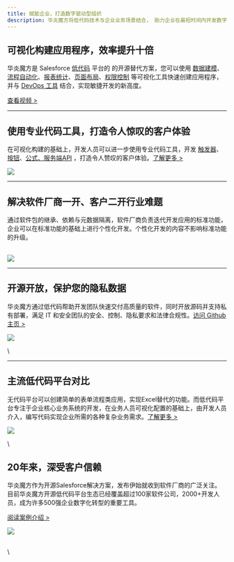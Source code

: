 ```yaml
---
title: 赋能企业，打造数字驱动型组织
description: 华炎魔方将低代码技术与企业业务场景结合， 助力企业在最短时间内开发数字化解决方案， 帮助企业快速落地现有业务战略， 以及催生未来创新。
---
```


## 可视化构建应用程序，效率提升十倍

华炎魔方是 Salesforce [低代码](/platform/lowcode) 平台的 的开源替代方案，您可以使用 [数据建模](/docs/admin/object)、[流程自动化](/docs/admin/auto_process)、[报表统计](/docs/admin/reports)、[页面布局](/docs/admin/page-layout)、[权限控制](/docs/admin/permission_set) 等可视化工具快速创建应用程序，并与 [DevOps 工具](https://www.steedos.cn/docs/deploy/devops) 结合，实现敏捷开发的新高度。

[查看视频 >](/embed/videos/click-programme)


---

## 使用专业代码工具，打造令人惊叹的客户体验

在可视化构建的基础上，开发人员可以进一步使用专业代码工具，开发 [触发器](/docs/developer/trigger)、[按钮](/docs/developer/button)、[公式、](/docs/admin/formula)[服务端API](/docs/developer/router) ，打造令人赞叹的客户体验。[了解更多 >](/docs/developer/getting-started)

 ![](https://console.steedos.cn/api/files/images/zmZRAR3eyDftTske7)

<hr/>

## 解决软件厂商一开、客户二开行业难题

通过软件包的继承、依赖与元数据隔离，软件厂商负责迭代开发应用的标准功能，企业可以在标准功能的基础上进行个性化开发。个性化开发的内容不影响标准功能的升级。

\
 ![](https://console.steedos.cn/api/files/images/7iqAyeJpKMDJHFsjM)

<hr/>

## 开源开放，保护您的隐私数据

华炎魔方通过低代码帮助开发团队快速交付高质量的软件，同时开放源码并支持私有部署，满足 IT 和安全团队的安全、控制、隐私要求和法律合规性。[访问 Github 主页 >](https://www.github.com/steedos/steedos-platform/)

 ![](https://console.steedos.cn/api/files/images/X32JfwjA5S4WDMjsr)

\
<hr/>

## 主流低代码平台对比

无代码平台可以创建简单的表单流程类应用，实现Excel替代的功能。而低代码平台专注于企业核心业务系统的开发，在业务人员可视化配置的基础上，由开发人员介入，编写代码实现企业所需的各种复杂业务需求。[了解更多 >](/platform/lowcode)

 ![](https://console.steedos.cn/api/files/images/9xHr2CSu4q9Y3exLK)

\
## 20年来，深受客户信赖

华炎魔方作为开源Salesforce解决方案，发布伊始就收到软件厂商的广泛关注。目前华炎魔方开源低代码平台生态已经覆盖超过100家软件公司，2000+开发人员，成为许多500强企业数字化转型的重要工具。

[阅读案例介绍 >](/customer-success-stories/)

 ![](https://console.steedos.cn/api/files/images/yx5dZnq93QfmMDcAw)

\
\

